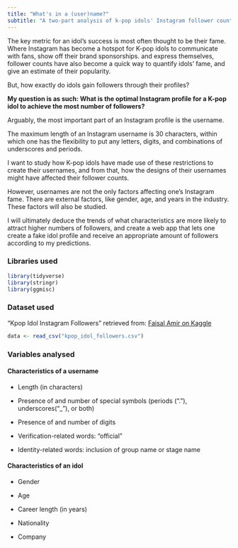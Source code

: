 ```yaml
---
title: "What's in a (user)name?"
subtitle: "A two-part analysis of k-pop idols' Instagram follower counts and a derivative interactive app."
---
```


The key metric for an idol's success is most often thought to be their fame. Where Instagram has become a hotspot for K-pop idols to communicate with fans, show off their brand sponsorships. and express themselves, follower counts have also become a quick way to quantify idols' fame, and give an estimate of their popularity.

But, how exactly do idols gain followers through their profiles?

**My question is as such: What is the optimal Instagram profile for a K-pop idol to achieve the most number of followers?**

Arguably, the most important part of an Instagram profile is the username.

The maximum length of an Instagram username is 30 characters, within which one has the flexibility to put any letters, digits, and combinations of underscores and periods.

I want to study how K-pop idols have made use of these restrictions to create their usernames, and from that, how the designs of their usernames might have affected their follower counts.

However, usernames are not the only factors affecting one's Instagram fame. There are external factors, like gender, age, and years in the industry. These factors will also be studied.

I will ultimately deduce the trends of what characteristics are more likely to attract higher numbers of followers, and create a web app that lets one create a fake idol profile and receive an appropriate amount of followers according to my predictions.

### Libraries used

```r
library(tidyverse)
library(stringr) 
library(ggmisc)

```

### Dataset used

"Kpop Idol Instagram Followers" retrieved from: [Faisal Amir on Kaggle](https://www.kaggle.com/datasets/faisalamir/kpop-idol-followers)

```r
data <- read_csv("kpop_idol_followers.csv")

```

### Variables analysed

#### Characteristics of a username

-   Length (in characters)

-   Presence of and number of special symbols (periods ("."), underscores("\_"), or both)

-   Presence of and number of digits

-   Verification-related words: "official"

-   Identity-related words: inclusion of group name or stage name

#### Characteristics of an idol

-   Gender

-   Age

-   Career length (in years)

-   Nationality

-   Company
